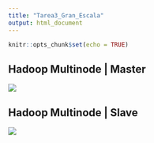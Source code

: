 ```yaml
---
title: "Tarea3_Gran_Escala"
output: html_document
---
```


```r
knitr::opts_chunk$set(echo = TRUE)
```

## Hadoop Multinode | Master

![](https://www.dropbox.com/s/2lhh64wv74d4f1z/master.png?dl=1)


## Hadoop Multinode | Slave

![](https://www.dropbox.com/s/4z1o0zf1eibzj5j/slave.png?dl=1)

